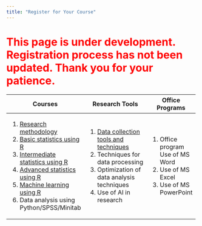 ```yaml
---
title: "Register for Your Course"
---
```


# This page is under development. Registration process has not been updated. Thank you for your patience. {style="color: red"}

+-------------------------------------------------------------------+-------------------------------------------------------------------------------+-----------------------------------+
| Courses                                                           | Research Tools                                                                | Office Programs                   |
+===================================================================+===============================================================================+===================================+
| 1.  [Research methodology](/courses/research-methodology.qmd)     | 1.  [Data collection tools and techniques](/courses/research-methodology.qmd) | 1.  Office program Use of MS Word |
| 2.  [Basic statistics using R](/courses/data-analysis.qmd)        | 2.  Techniques for data processing                                            | 2.  Use of MS Excel               |
| 3.  [Intermediate statistics using R](/courses/data-analysis.qmd) | 3.  Optimization of data analysis techniques                                  | 3.  Use of MS PowerPoint          |
| 4.  [Advanced statistics using R](/courses/machine-learning.qmd)  | 4.  Use of AI in research                                                     |                                   |
| 5.  [Machine learning using R](/courses/machine-learning.qmd)     |                                                                               |                                   |
| 6.  Data analysis using Python/SPSS/Minitab                       |                                                                               |                                   |
+-------------------------------------------------------------------+-------------------------------------------------------------------------------+-----------------------------------+
